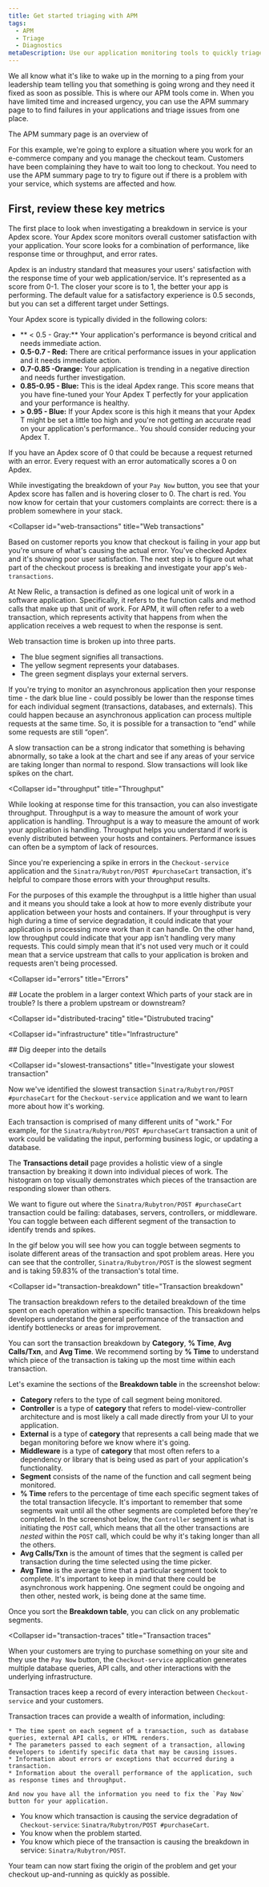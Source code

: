 ```yaml
---
title: Get started triaging with APM
tags:
  - APM
  - Triage
  - Diagnostics
metaDescription: Use our application monitoring tools to quickly triage and run diagnostics during an incident.
---
```


We all know what it's like to wake up in the morning to a ping from your leadership team telling you that something is going wrong and they need it fixed as soon as possible. This is where our APM tools come in. When you have limited time and increased urgency, you can use the APM summary page to to find failures in your applications and triage issues from one place.

The APM summary page is an overview of 

For this example, we're going to explore a situation where you work for an e-commerce company and you manage the checkout team.  Customers have been complaining they have to wait too long to checkout. You need to use the APM summary page to try to figure out if there is a problem with your service, which systems are affected and how.

<Steps>
<Step>

## First, review these key metrics

<CollapserGroup>
  <Collapser
    id="apdex"
    title="Apdex"
  >

The first place to look when investigating a breakdown in service is your Apdex score. Your Apdex score monitors overall customer satisfaction with your application. Your score looks for a combination of performance, like response time or throughput, and error rates. 

Apdex is an industry standard that measures your users' satisfaction with the response time of your web application/service. It's represented as a score from 0-1. The closer your score is to 1, the better your app is performing. The default value for a satisfactory experience is 0.5 seconds, but you can set a different target under Settings.

Your Apdex score is typically divided in the following colors:

* ** &lt; 0.5 - Gray:** Your application's performance is beyond critical and needs immediate action.
* **0.5-0.7 - Red:** There are critical performance issues in your application and it needs immediate action. 
* **0.7-0.85 -Orange:** Your application is trending in a negative direction and needs further investigation. 
* **0.85-0.95 - Blue:** This is the ideal Apdex range. This score means that you have fine-tuned your Your Apdex T perfectly for your application and your performance is healthy. 
* **&gt; 0.95 - Blue:** If your Apdex score is this high it means that your Apdex T might be set a little too high and you're not getting an accurate read on your application's performance.. You should consider reducing your Apdex T.


<Callout variant="tip">
If you have an Apdex score of 0 that could be because a request returned with an error. Every request with an error automatically scores a 0 on Apdex. 
</Callout>

While investigating the breakdown of your `Pay Now` button, you see that your Apdex score has fallen and is hovering closer to 0. The chart is red. You now know for certain that your customers complaints are correct: there is a problem somewhere in your stack. 


</Collapser>

  <Collapser
    id="web-transactions"
    title="Web transactions"
  >


Based on customer reports you know that checkout is failing in your app but you're unsure of what's causing the actual error. You've checked Apdex and it's showing poor user satisfaction. The next step is to figure out what part of the checkout process is breaking and investigate your app's `Web-transactions`.  

At New Relic, a transaction is defined as one logical unit of work in a software application. Specifically, it refers to the function calls and method calls that make up that unit of work. For APM, it will often refer to a web transaction, which represents activity that happens from when the application receives a web request to when the response is sent. 

Web transaction time is broken up into three parts. 

* The blue segment signifies all transactions. 
* The yellow segment represents your databases. 
* The green segment displays your external servers.  

<Callout variant="tip">
If you're trying to monitor an asynchronous application then your response time - the dark blue line - could possibly be lower than the response times for each individual segment (transactions, databases, and externals). This could happen because an asynchronous application can process multiple requests at the same time. So, it is possible for a  transaction to “end” while some requests are still “open”. 
</Callout>

A slow transaction can be a strong indicator that something is behaving abnormally, so take a look at the chart and see if any areas of your service are taking longer than normal to respond. Slow transactions will look like spikes on the chart. 
</Collapser>


  <Collapser
    id="throughput"
    title="Throughput"
  >

While looking at response time for this transaction, you can also investigate throughput. Throughput is a way to measure the amount of work your application is handling. Throughput is a way to measure the amount of work your application is handling. Throughput helps you understand if work is evenly distributed between your hosts and containers. Performance issues can often be a symptom of lack of resources.

Since you're experiencing a spike in errors in the `Checkout-service` application and the `Sinatra/Rubytron/POST #purchaseCart` transaction, it's helpful to compare those errors with your throughput results. 

For the purposes of this example the throughput is a little higher than usual and it means you should take a look at how to more evenly distribute your application between your hosts and containers. If your throughput is very high during a time of service degradation, it could indicate that your application is processing more work than it can handle. On the other hand, low throughput could indicate that your app isn't handling very many requests. This could simply mean that it's not used very much or it could mean that a service upstream that calls to your application is broken and requests aren't being processed. 
</Collapser>

  <Collapser
    id="errors"
    title="Errors"
  >


</Collapser>
</CollapserGroup>

</Step>

<Step>
## Locate the problem in a larger context
Which parts of your stack are in trouble? Is there a problem upstream or downstream? 

<CollapserGroup>
  <Collapser
    id="logs"
    title="Logs"
  >
</Collapser>

  <Collapser
    id="distributed-tracing"
    title="Distrubuted tracing"
  >
</Collapser>

  <Collapser
    id="infrastructure"
    title="Infrastructure"
  >
</Collapser>
</CollapserGroup>


</Step>

<Step>
## Dig deeper into the details 

<CollapserGroup>

  <Collapser
    id="slowest-transactions"
    title="Investigate your slowest transaction"
  >


Now we've identified the slowest transaction `Sinatra/Rubytron/POST #purchaseCart` for the `Checkout-service` application and we want to learn more about how it's working. 

Each transaction is comprised of many different units of "work." For example, for the `Sinatra/Rubytron/POST #purchaseCart` transaction a unit of work could be validating the input, performing business logic, or updating a database.

The **Transactions detail** page provides a holistic view of a single transaction by breaking it down into individual pieces of work. The histogram on top visually demonstrates which pieces of the transaction are responding slower than others. 

We want to figure out where the `Sinatra/Rubytron/POST #purchaseCart` transaction could be failing: databases, servers, controllers, or middleware. You can toggle between each different segment of the transaction to identify trends and spikes.

In the gif below you will see how you can toggle between segments to isolate different areas of the transaction and spot problem areas. Here you can see that the controller, `Sinatra/Rubytron/POST` is the slowest segment and is taking 59.83% of the transaction's total time.

</Collapser>

  <Collapser
    id="transaction-breakdown"
    title="Transaction breakdown"
  >

The transaction breakdown refers to the detailed breakdown of the time spent on each operation within a specific transaction. This breakdown helps developers understand the general performance of the transaction and identify bottlenecks or areas for improvement.

You can sort the transaction breakdown by **Category**, **% Time**, **Avg Calls/Txn**, and **Avg Time**. We recommend sorting by **% Time** to understand which piece of the transaction is taking up the most time within each transaction. 

Let's examine the sections of the **Breakdown table** in the screenshot below:

* **Category** refers to the type of call segment being monitored. 
* **Controller** is a type of **category** that refers to model-view-controller architecture and is most likely a call made directly from your UI to your application. 
* **External** is a type of **category** that represents a call being made that we began monitoring before we know where it's going.  
* **Middleware** is a type of **category** that most often refers to a dependency or library that is being used as part of your application's functionality. 
* **Segment** consists of the name of the function and call segment being monitored.
* **% Time** refers to the percentage of time each specific segment takes of the total transaction lifecycle. It's important to remember that some segments wait until all the other segments are completed before they're completed. In the screenshot below, the `Controller` segment is what is initiating the `POST` call, which means that all the other transactions are _nested_ within the `POST` call, which could be why it's taking longer than all the others. 
* **Avg Calls/Txn** is the amount of times that the segment is called per transaction during the time selected using the time picker. 
* **Avg Time** is the average time that a particular segment took to complete. It's important to keep in mind that there could be asynchronous work happening. One segment could be ongoing and then other, nested work, is being done at the same time. 

Once you sort the **Breakdown table**, you can click on any problematic segments. 
</Collapser>

  <Collapser
    id="transaction-traces"
    title="Transaction traces"
>

When your customers are trying to purchase something on your site and they use the `Pay Now` button, the `Checkout-service` application generates multiple database queries, API calls, and other interactions with the underlying infrastructure. 

Transaction traces keep a record of every interaction between `Checkout-service` and your customers. 

Transaction traces can provide a wealth of information, including:

    * The time spent on each segment of a transaction, such as database queries, external API calls, or HTML renders.
    * The parameters passed to each segment of a transaction, allowing developers to identify specific data that may be causing issues.
    * Information about errors or exceptions that occurred during a transaction.
    * Information about the overall performance of the application, such as response times and throughput.
</Collapser>
</CollapserGroup>


</Step>
</Steps>

    And now you have all the information you need to fix the `Pay Now` button for your application. 

* You know which transaction is causing the service degradation of `Checkout-service`: `Sinatra/Rubytron/POST #purchaseCart`.
* You know when the problem started.
* You know which piece of the transaction is causing the breakdown in service: `Sinatra/Rubytron/POST`.

Your team can now start fixing the origin of the problem and get your checkout up-and-running as quickly as possible. 


